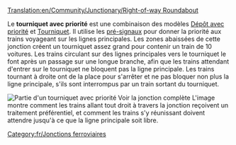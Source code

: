 [[Translation:en/Community/Junctionary/Right-of-way Roundabout]]

{{fr/Menu de Croisements}}
Le '''tourniquet avec priorité''' est une combinaison des modèles [[fr/Manual/Construction de dépôts#configurations-avancees-de-depot|Dépôt avec priorité]] et [[fr/Community/Junctionary/Tourniquet|Tourniquet]]. Il utilise les [[fr/Manual/Signaux#signaux-dependants|pré-signaux]] pour donner la priorité aux trains voyageant sur les lignes principales. Les zones abaissées de cette jonction créent un tourniquet assez grand pour contenir un train de 10 voitures. Les trains circulant sur des lignes principales vers le tourniquet le font après un passage sur une longue branche, afin que les trains attendant d'entrer sur le tourniquet ne bloquent pas la ligne principale. Les trains tournant à droite ont de la place pour s'arrêter et ne pas bloquer non plus la ligne principale, s'ils sont interrompus par un train sortant du tourniquet.

[[File:en/AdvancedMain4WaySmall.png|none|frame|Partie d'un tourniquet avec priorité [[Media:en/AdvancedMain4Way.png|Voir la jonction complète]]]]
L'image montre comment les trains allant tout droit à travers la jonction reçoivent un traitement préférentiel, et comment les trains s'y réunissant doivent attendre jusqu'à ce que la ligne principale soit libre.

{{fr/Critère de jonction|Coûteux|4|1|0|2|1|1|1|0|1|1|2||Les trains en panne n'affectent qu'une voie ou tous ceux tournant à gauche.|
*Très grande capacité
*Embouteillages improbables mais possible (pour ceux tournant à gauche)
*Les trains peuvent utiliser la jonction pour faire un demi-tour
*Nécessite une vaste zone, 22 x 22. (220 cases utilisées en plus)
*Distance maximale inter-signaux: 8
*Nombre minimal de cases entre deux virages: 1 (diagonale)
}}

[[Category:fr/Jonctions ferroviaires]]
